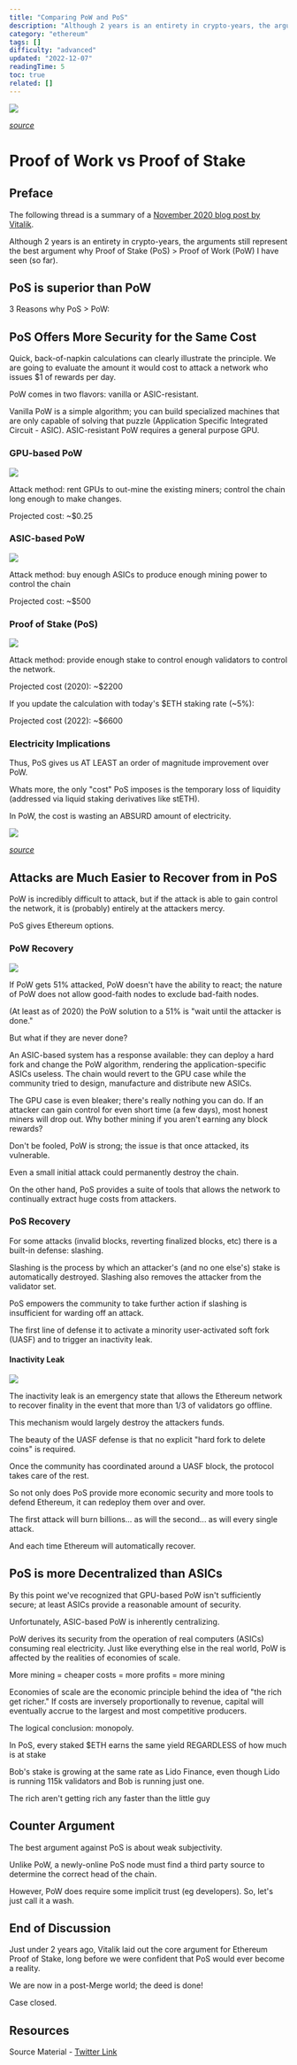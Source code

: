 ```yaml
---
title: "Comparing PoW and PoS"
description: "Although 2 years is an entirety in crypto-years, the arguments still represent the best argument why Proof of Stake (PoS) > Proof of Work (PoW) I have seen (so far)."
category: "ethereum"
tags: []
difficulty: "advanced"
updated: "2022-12-07"
readingTime: 5
toc: true
related: []
---
```


![](/images/pow-vs-pos-banner.png)

[*source*](https://bitpay.com/blog/proof-of-work-vs-proof-of-stake/)

# Proof of Work vs Proof of Stake

## Preface

The following thread is a summary of a [November 2020 blog post by Vitalik](https://vitalik.ca/general/2020/11/06/pos2020.html). 

Although 2 years is an entirety in crypto-years, the arguments still represent the best argument why Proof of Stake (PoS) > Proof of Work (PoW) I have seen (so far).

## PoS is superior than PoW

3 Reasons why PoS > PoW: 

## PoS Offers More Security for the Same Cost 

Quick, back-of-napkin calculations can clearly illustrate the principle. We are going to evaluate the amount it would cost to attack a network who issues $1 of rewards per day.

PoW comes in two flavors: vanilla or ASIC-resistant. 

Vanilla PoW is a simple algorithm; you can build specialized machines that are only capable of solving that puzzle (Application Specific Integrated Circuit - ASIC). ASIC-resistant PoW requires a general purpose GPU.

### GPU-based PoW

![](/images/pow-vs-pos-1.jpeg)

Attack method: rent GPUs to out-mine the existing miners; control the chain long enough to make changes. 

Projected cost: ~$0.25

### ASIC-based PoW 

![](/images/pow-vs-pos-2.jpeg)

Attack method: buy enough ASICs to produce enough mining power to control the chain 

Projected cost: ~$500

### Proof of Stake (PoS)

![](/images/pow-vs-pos-3.jpeg)

Attack method: provide enough stake to control enough validators to control the network.

Projected cost (2020): ~$2200

If you update the calculation with today's $ETH staking rate (~5%):

Projected cost (2022): ~$6600

### Electricity Implications

Thus, PoS gives us AT LEAST an order of magnitude improvement over PoW.

Whats more, the only "cost" PoS imposes is the temporary loss of liquidity (addressed via liquid staking derivatives like stETH).

In PoW, the cost is wasting an ABSURD amount of electricity.

![](/images/pow-vs-pos-4.jpeg)

[*source*](https://flowingdata.com/2021/09/07/bitcoin-power-usage/)

## Attacks are Much Easier to Recover from in PoS

PoW is incredibly difficult to attack, but if the attack is able to gain control the network, it is (probably) entirely at the attackers mercy.

PoS gives Ethereum options.

### PoW Recovery

![](/images/pow-vs-pos-5.jpeg)

If PoW gets 51% attacked, PoW doesn't have the ability to react; the nature of PoW does not allow good-faith nodes to exclude bad-faith nodes. 

(At least as of 2020) the PoW solution to a 51% is "wait until the attacker is done." 

But what if they are never done?

An ASIC-based system has a response available: they can deploy a hard fork and change the PoW algorithm, rendering the application-specific ASICs useless. The chain would revert to the GPU case while the community tried to design, manufacture and distribute new ASICs.

The GPU case is even bleaker; there's really nothing you can do. If an attacker can gain control for even short time (a few days), most honest miners will drop out. Why bother mining if you aren't earning any block rewards?

Don't be fooled, PoW is strong; the issue is that once attacked, its vulnerable. 

Even a small initial attack could permanently destroy the chain. 

On the other hand, PoS provides a suite of tools that allows the network to continually extract huge costs from attackers.

### PoS Recovery

For some attacks (invalid blocks, reverting finalized blocks, etc) there is a built-in defense: slashing. 

Slashing is the process by which an attacker's (and no one else's) stake is automatically destroyed. Slashing also removes the attacker from the validator set.

PoS empowers the community to take further action if slashing is insufficient for warding off an attack. 

The first line of defense it to activate a minority user-activated soft fork (UASF) and to trigger an inactivity leak.

#### Inactivity Leak

![](/images/pow-vs-pos-6.jpeg)

The inactivity leak is an emergency state that allows the Ethereum network to recover finality in the event that more than 1/3 of validators go offline. 

This mechanism would largely destroy the attackers funds.

The beauty of the UASF defense is that no explicit "hard fork to delete coins" is required. 

Once the community has coordinated around a UASF block, the protocol takes care of the rest.

So not only does PoS provide more economic security and more tools to defend Ethereum, it can redeploy them over and over.

The first attack will burn billions... as will the second... as will every single attack.

And each time Ethereum will automatically recover.

## PoS is more Decentralized than ASICs

By this point we've recognized that GPU-based PoW isn't sufficiently secure; at least ASICs provide a reasonable amount of security.

Unfortunately, ASIC-based PoW is inherently centralizing.

PoW derives its security from the operation of real computers (ASICs) consuming real electricity. Just like everything else in the real world, PoW is affected by the realities of economies of scale. 

More mining = cheaper costs = more profits = more mining

Economies of scale are the economic principle behind the idea of "the rich get richer." If costs are inversely proportionally to revenue, capital will eventually accrue to the largest and most competitive producers. 

The logical conclusion: monopoly.

In PoS, every staked $ETH earns the same yield REGARDLESS of how much is at stake

Bob's stake is growing at the same rate as Lido Finance, even though Lido is running 115k validators and Bob is running just one.

The rich aren't getting rich any faster than the little guy

## Counter Argument

The best argument against PoS is about weak subjectivity.

Unlike PoW, a newly-online PoS node must find a third party source to determine the correct head of the chain.

However, PoW does require some implicit trust (eg developers). So, let's just call it a wash.

## End of Discussion

Just under 2 years ago, Vitalik laid out the core argument for Ethereum Proof of Stake, long before we were confident that PoS would ever become a reality.

We are now in a post-Merge world; the deed is done!

Case closed.

## Resources

Source Material - [Twitter Link](https://twitter.com/logarithmicrex/status/1578941538607845376)

